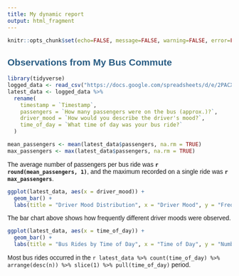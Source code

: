 ---
title: My dynamic report
output: html_fragment
---

```{r setup, include=FALSE}
knitr::opts_chunk$set(echo=FALSE, message=FALSE, warning=FALSE, error=FALSE)

```



<style>
body {
  font-family: Arial, sans-serif;
  padding: 20px;
}
h2 {
  color: #2a5d84;
}
</style>

## Observations from My Bus Commute

```{r load_data, include=FALSE}
library(tidyverse)
logged_data <- read_csv("https://docs.google.com/spreadsheets/d/e/2PACX-1vStO3BGdNiwAcfIGBo7jvq-kprbJKZz7Z6xcwIlIi4HBxqDmFNXWx8ovfwpu0KBhnazYogpob13nh0_/pub?output=csv")
latest_data <- logged_data %>%
  rename(
    timestamp = `Timestamp`,
    passengers = `How many passengers were on the bus (approx.)?`,
    driver_mood = `How would you describe the driver's mood?`,
    time_of_day = `What time of day was your bus ride?`
  )
```


```{r summary_values, echo=FALSE}
mean_passengers <- mean(latest_data$passengers, na.rm = TRUE)
max_passengers <- max(latest_data$passengers, na.rm = TRUE)
```


The average number of passengers per bus ride was **`r round(mean_passengers, 1)`**, and the maximum recorded on a single ride was **`r max_passengers`**.




```{r mood_chart, echo=FALSE}
ggplot(latest_data, aes(x = driver_mood)) +
  geom_bar() +
  labs(title = "Driver Mood Distribution", x = "Driver Mood", y = "Frequency")
```


The bar chart above shows how frequently different driver moods were observed.




```{r time_chart, echo=FALSE}
ggplot(latest_data, aes(x = time_of_day)) +
  geom_bar() +
  labs(title = "Bus Rides by Time of Day", x = "Time of Day", y = "Number of Rides")
```


Most bus rides occurred in the `r latest_data %>% count(time_of_day) %>% arrange(desc(n)) %>% slice(1) %>% pull(time_of_day)` period.



